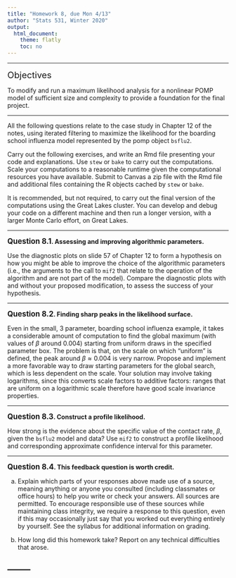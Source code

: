 ```yaml
---
title: "Homework 8, due Mon 4/13"
author: "Stats 531, Winter 2020"
output:
  html_document:
    theme: flatly
    toc: no
---
```


\newcommand\prob{\mathbb{P}}
\newcommand\E{\mathbb{E}}
\newcommand\var{\mathrm{Var}}
\newcommand\cov{\mathrm{Cov}}
\newcommand\data[1]{#1^*}

--------


<big><big>Objectives</big></big>

To modify and run a maximum likelihood analysis for a nonlinear POMP model of sufficient size and complexity to provide a foundation for the final project.


------


All the following questions relate to the case study in Chapter 12 of the notes, using iterated filtering to maximize the likelihood for the boarding school influenza model represented by the pomp object `bsflu2`.

Carry out the following exercises, and write an Rmd file presenting your code and explanations. Use `stew` or `bake` to carry out the computations. Scale your computations to a reasonable runtime given the computational resources you have available. Submit to Canvas a zip file with the Rmd file and additional files containing the R objects cached by `stew` or `bake`.

It is recommended, but not required, to carry out the final version of the computations using the Great Lakes cluster. You can develop and debug your code on a different machine and then run a longer version, with a larger Monte Carlo effort, on Great Lakes.

-----


**<big>Question 8.1</big>. Assessing and improving algorithmic parameters. **

Use the diagnostic plots on slide 57 of Chapter 12 to form a hypothesis on how you might be able to improve the choice of the algorithmic parameters (i.e., the arguments to the call to `mif2` that relate to the operation of the algorithm and are not part of the model). Compare the diagnostic plots with and without your proposed modification, to assess the success of your hypothesis.

-----------

**<big>Question 8.2</big>.  Finding sharp peaks in the likelihood surface. **

Even in the small, 3 parameter, boarding school influenza example, it takes a considerable amount of computation to find the global maximum (with values of $\beta$ around 0.004) starting from uniform draws in the specified parameter box. The problem is that, on the scale on which "uniform" is defined, the peak around $\beta\approx 0.004$ is very narrow. Propose and implement a more favorable way to draw starting parameters for the global search, which is less dependent on the scale. Your solution may involve taking logarithms, since this converts scale factors to additive factors: ranges that are uniform on a logarithmic scale therefore have good scale invariance properties.

-----------

**<big>Question 8.3</big>.  Construct a profile likelihood. **

How strong is the evidence about the specific value of the contact rate, $\beta$, given the `bsflu2` model and data? Use `mif2` to construct a profile likelihood and corresponding approximate confidence interval for this parameter.

----------

**<big>Question 8.4</big>. This feedback question is worth credit. **

(a) Explain which parts of your responses above made use of a source, meaning anything or anyone you consulted (including classmates or office hours) to help you write or check your answers. All sources are permitted. To encourage responsible use of these sources while maintaining class integrity, we require a response to this question, even if this may occasionally just say that you worked out everything entirely by yourself. See the syllabus for additional information on grading.

(b) How long did this homework take? Report on any technical difficulties that arose.

--------
--------

